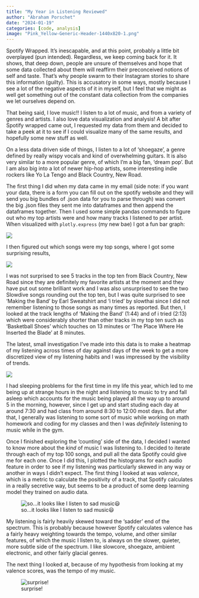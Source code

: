 ```yaml
---
title: "My Year in Listening Reviewed"
author: "Abraham Porschet"
date: "2024-01-19"
categories: [code, analysis]
image: "Pink_Yellow-Generic-Header-1440x820-1.png"
---
```


Spotify Wrapped. It's inescapable, and at this point, probably a little bit overplayed (pun intended). Regardless, we keep coming back for it. It shows, that deep down, people are unsure of themselves and hope that some data collected about them will reaffirm their preconceived notions of self and taste. That's why people swarm to their Instagram stories to share this information (guilty). This is accusatory in some ways, mostly because I see a lot of the negative aspects of it in myself, but I feel that we might as well get something out of the constant data collection from the companies we let ourselves depend on.

That being said, I love music!! I listen to a lot of music, and from a variety of genres and artists. I also love data visualization and analysis! A bit after Spotify wrapped came out, I requested my data from them and decided to take a peek at it to see if I could visualize many of the same results, and hopefully some new stuff as well.

On a less data driven side of things, I listen to a lot of 'shoegaze', a genre defined by really wispy vocals and kind of overwhelming guitars. It is also very similar to a more popular genre, of which I'm a big fan, 'dream pop'. But I am also big into a lot of newer hip-hop artists, some interesting indie rockers like Yo La Tengo and Black Country, New Road.

The first thing I did when my data came in my email (side note: if you want your data, there is a form you can fill out on the spotify website and they will send you big bundles of .json data for you to parse through) was convert the big .json files they sent me into dataframes and then append the dataframes together. Then I used some simple pandas commands to figure out who my top artists were and how many tracks I listened to per artist. When visualized with `plotly.express` (my new bae) I got a fun bar graph:

![](topArtists2023.png)

I then figured out which songs were my top songs, where I got some surprising results,

![](topTracks2023.png)

I was not surprised to see 5 tracks in the top ten from Black Country, New Road since they are definitely my favorite artists at the moment and they have put out some brilliant work and I was also unsurprised to see the two Slowdive songs rounding out the top ten, but I was quite surprised to see 'Making the Band' by Earl Sweatshirt and 'i tried' by slowthai since I did not remember listening to those songs as many times as reported. But then, I looked at the track lengths of 'Making the Band' (1:44) and of i tried (2:13) which were considerably shorter than other tracks in my top ten such as 'Basketball Shoes' which touches on 13 minutes or 'The Place Where He Inserted the Blade' at 8 minutes.

The latest, small investigation I've made into this data is to make a heatmap of my listening across times of day against days of the week to get a more discretized view of my listening habits and I was impressed by the visibility of trends.

![](listeningHeatMap.png)

I had sleeping problems for the first time in my life this year, which led to me being up at strange hours in the night and listening to music to try and fall asleep which accounts for the music being played all the way up to around 5 in the morning, however, since I get up and start studing each day at around 7:30 and had class from around 8:30 to 12:00 most days. But after that, I generally was listening to some sort of music while working on math homework and coding for my classes and then I was *definitely* listening to music while in the gym.

Once I finished exploring the 'counting' side of the data, I decided I wanted to know more about the *kind* of music I was listening to. I decided to iterate through each of my top 100 songs, and pull all the data Spotify could give me for each one. Once I did this, I plotted the histograms for each audio feature in order to see if my listening was particularly skewed in any way or another in ways I didn't expect. The first thing I looked at was *valence*, which is a metric to calculate the positivity of a track, that Spotify calculates in a really secretive way, but seems to be a product of some deep learning model they trained on audio data.

![so...it looks like I listen to sad music😃](valence.png)

My listening is fairly heavily skewed toward the 'sadder' end of the spectrum. This is probably because however Spotify calculates valence has a fairly heavy weighting towards the tempo, volume, and other similar features, of which the music I listen to, is always on the slower, quieter, more subtle side of the spectrum. I like slowcore, shoegaze, ambient electronic, and other fairly glacial genres.

The next thing I looked at, because of my hypothesis from looking at my valence scores, was the tempo of my music. 

![surprise!](tempo.png)